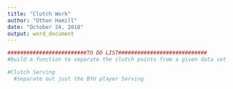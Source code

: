 ---
title: "Clutch Work"
author: "Othon Hamill"
date: "October 24, 2018"
output: word_document
---

```{r}
#########################TO DO LIST############################
#build a function to separate the clutch points from a given data set

#Clutch Serving
  #Separate out just the BYU player Serving
```